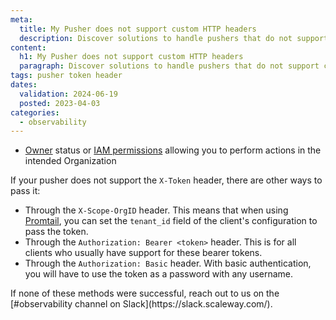 ```yaml
---
meta:
  title: My Pusher does not support custom HTTP headers
  description: Discover solutions to handle pushers that do not support custom HTTP headers.
content:
  h1: My Pusher does not support custom HTTP headers
  paragraph: Discover solutions to handle pushers that do not support custom HTTP headers.
tags: pusher token header
dates:
  validation: 2024-06-19
  posted: 2023-04-03
categories:
  - observability
---
```


<Macro id="requirements" />

 - [Owner](/identity-and-access-management/iam/concepts/#owner/) status or [IAM permissions](/identity-and-access-management/iam/concepts/#permission/) allowing you to perform actions in the intended Organization


If your pusher does not support the `X-Token` header, there are other ways to pass it:

- Through the `X-Scope-OrgID` header. This means that when using [Promtail](https://grafana.com/docs/loki/latest/clients/promtail/), you can set the `tenant_id` field of the client's configuration to pass the token.
- Through the `Authorization: Bearer <token>` header. This is for all clients who usually have support for these bearer tokens.
- Through the `Authorization: Basic` header. With basic authentication, you will have to use the token as a password with any username.

<Message type="important">
 If none of these methods were successful, reach out to us on the [#observability channel on Slack](https://slack.scaleway.com/).
</Message>